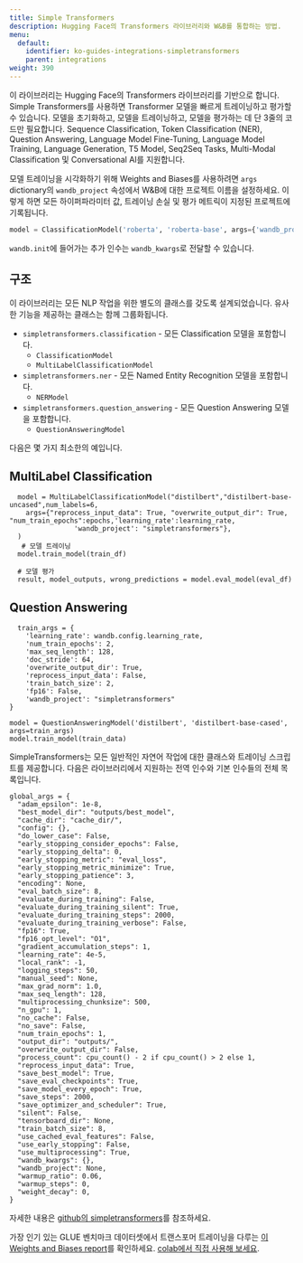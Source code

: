 ---
title: Simple Transformers
description: Hugging Face의 Transformers 라이브러리와 W&B를 통합하는 방법.
menu:
  default:
    identifier: ko-guides-integrations-simpletransformers
    parent: integrations
weight: 390
---

이 라이브러리는 Hugging Face의 Transformers 라이브러리를 기반으로 합니다. Simple Transformers를 사용하면 Transformer 모델을 빠르게 트레이닝하고 평가할 수 있습니다. 모델을 초기화하고, 모델을 트레이닝하고, 모델을 평가하는 데 단 3줄의 코드만 필요합니다. Sequence Classification, Token Classification \(NER\), Question Answering, Language Model Fine-Tuning, Language Model Training, Language Generation, T5 Model, Seq2Seq Tasks, Multi-Modal Classification 및 Conversational AI를 지원합니다.

모델 트레이닝을 시각화하기 위해 Weights and Biases를 사용하려면 `args` dictionary의 `wandb_project` 속성에서 W&B에 대한 프로젝트 이름을 설정하세요. 이렇게 하면 모든 하이퍼파라미터 값, 트레이닝 손실 및 평가 메트릭이 지정된 프로젝트에 기록됩니다.

```python
model = ClassificationModel('roberta', 'roberta-base', args={'wandb_project': 'project-name'})
```

`wandb.init`에 들어가는 추가 인수는 `wandb_kwargs`로 전달할 수 있습니다.

## 구조

이 라이브러리는 모든 NLP 작업을 위한 별도의 클래스를 갖도록 설계되었습니다. 유사한 기능을 제공하는 클래스는 함께 그룹화됩니다.

* `simpletransformers.classification` - 모든 Classification 모델을 포함합니다.
  * `ClassificationModel`
  * `MultiLabelClassificationModel`
* `simpletransformers.ner` - 모든 Named Entity Recognition 모델을 포함합니다.
  * `NERModel`
* `simpletransformers.question_answering` - 모든 Question Answering 모델을 포함합니다.
  * `QuestionAnsweringModel`

다음은 몇 가지 최소한의 예입니다.

## MultiLabel Classification

```text
  model = MultiLabelClassificationModel("distilbert","distilbert-base-uncased",num_labels=6,
    args={"reprocess_input_data": True, "overwrite_output_dir": True, "num_train_epochs":epochs,'learning_rate':learning_rate,
                'wandb_project': "simpletransformers"},
  )
   # 모델 트레이닝
  model.train_model(train_df)

  # 모델 평가
  result, model_outputs, wrong_predictions = model.eval_model(eval_df)
```

## Question Answering

```text
  train_args = {
    'learning_rate': wandb.config.learning_rate,
    'num_train_epochs': 2,
    'max_seq_length': 128,
    'doc_stride': 64,
    'overwrite_output_dir': True,
    'reprocess_input_data': False,
    'train_batch_size': 2,
    'fp16': False,
    'wandb_project': "simpletransformers"
}

model = QuestionAnsweringModel('distilbert', 'distilbert-base-cased', args=train_args)
model.train_model(train_data)
```

SimpleTransformers는 모든 일반적인 자연어 작업에 대한 클래스와 트레이닝 스크립트를 제공합니다. 다음은 라이브러리에서 지원하는 전역 인수와 기본 인수들의 전체 목록입니다.

```text
global_args = {
  "adam_epsilon": 1e-8,
  "best_model_dir": "outputs/best_model",
  "cache_dir": "cache_dir/",
  "config": {},
  "do_lower_case": False,
  "early_stopping_consider_epochs": False,
  "early_stopping_delta": 0,
  "early_stopping_metric": "eval_loss",
  "early_stopping_metric_minimize": True,
  "early_stopping_patience": 3,
  "encoding": None,
  "eval_batch_size": 8,
  "evaluate_during_training": False,
  "evaluate_during_training_silent": True,
  "evaluate_during_training_steps": 2000,
  "evaluate_during_training_verbose": False,
  "fp16": True,
  "fp16_opt_level": "O1",
  "gradient_accumulation_steps": 1,
  "learning_rate": 4e-5,
  "local_rank": -1,
  "logging_steps": 50,
  "manual_seed": None,
  "max_grad_norm": 1.0,
  "max_seq_length": 128,
  "multiprocessing_chunksize": 500,
  "n_gpu": 1,
  "no_cache": False,
  "no_save": False,
  "num_train_epochs": 1,
  "output_dir": "outputs/",
  "overwrite_output_dir": False,
  "process_count": cpu_count() - 2 if cpu_count() > 2 else 1,
  "reprocess_input_data": True,
  "save_best_model": True,
  "save_eval_checkpoints": True,
  "save_model_every_epoch": True,
  "save_steps": 2000,
  "save_optimizer_and_scheduler": True,
  "silent": False,
  "tensorboard_dir": None,
  "train_batch_size": 8,
  "use_cached_eval_features": False,
  "use_early_stopping": False,
  "use_multiprocessing": True,
  "wandb_kwargs": {},
  "wandb_project": None,
  "warmup_ratio": 0.06,
  "warmup_steps": 0,
  "weight_decay": 0,
}
```

자세한 내용은 [github의 simpletransformers](https://github.com/ThilinaRajapakse/simpletransformers)를 참조하세요.

가장 인기 있는 GLUE 벤치마크 데이터셋에서 트랜스포머 트레이닝을 다루는 [이 Weights and Biases report](https://app.wandb.ai/cayush/simpletransformers/reports/Using-simpleTransformer-on-common-NLP-applications---Vmlldzo4Njk2NA)를 확인하세요. [colab에서 직접 사용해 보세요](https://colab.research.google.com/drive/1oXROllqMqVvBFcPgTKJRboTq96uWuqSz?usp=sharing).
